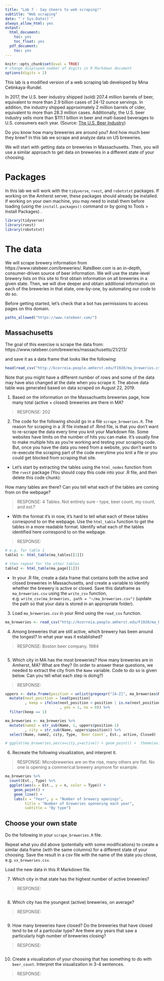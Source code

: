 ```yaml
---
title: "Lab 7 - Say cheers to web scraping!"
subtitle: "Web scraping"
date: "`r Sys.Date()`"
always_allow_html: yes
output:
  html_document:
    toc: yes
    toc_float: yes
  pdf_document:
    toc: yes 
---
```


```r
knitr::opts_chunk$set(eval = TRUE)
# change displayed number of digits in R Markdown document
options(digits = 2)
```

This lab is a modified version of a web scraping lab developed by Mina Cetinkaya-Rundel.

In 2017, the U.S. beer industry shipped (sold) 207.4 million barrels of beer, equivalent to more than 2.9 billion cases of 24-12 ounce servings. In addition, the industry shipped approximately 2 million barrels of cider, equivalent to more than 28.3 million cases. Additionally, the U.S. beer industry sells more than $111.1 billion in beer and malt-based beverages to U.S. consumers each year. (Source: [The U.S. Beer Industry]( https://www.nbwa.org/resources/industry-fast-facts))

Do you know how many breweries are around you? And how much beer they brew? In this lab we scrape and analyze data on US breweries.

We will start with getting data on breweries in Massachusetts. Then, you will use a similar approach to get data on breweries in a different state of your choosing.


# Packages

In this lab we will work with the `tidyverse`, `rvest`, and `robotstxt` packages. If working on the Amherst server, these packages should already be installed.  If working on your own machine, you may need to install them before loading (using the `install.packages()` command or by going to Tools > Install Packages) .

```r
library(tidyverse) 
library(rvest)
library(robotstxt)
```

# The data

We will scrape brewery information from https://www.ratebeer.com/breweries/. RateBeer.com is an in-depth, consumer-driven source of beer information. We will use the state-level brewery lists on this site to first obtain information on all breweries in a given state. Then, we will dive deeper and obtain additional information on each of the breweries in that state, one-by-one, by automating our code to do so.

Before getting started, let's check that a bot has permissions to access pages on this domain.

```r
paths_allowed("https://www.ratebeer.com/")
```

## Massachusetts

The goal of this exercise is scrape the data from:  https://www.ratebeer.com/breweries/massachusetts/21/213/

and save it as a data frame that looks like the following:

```r
head(read_csv("http://kcorreia.people.amherst.edu/F1920/ma_breweries.csv"))
```

Note that you might have a different number of rows and some of the data may have also changed at the date when you scrape it. The above data table was generated based on data scraped on August 22, 2019.


1. Based on the information on the Massachuetts breweries page, how many total (active + closed) breweries are there in MA?

> RESPONSE: 202


2. The code for the following should go in a file `scrape_breweries.R`.  The reason for scraping in a .R file instead of .Rmd file, is that you don't want to re-scrape the data every time you knit your Markdown file.  Some websites have limits on the number of hits you can make.  It's usually fine to make multiple hits as you're working and testing your scraping code.  But, once you have the data you need from a website, you don't want to re-execute the scraping part of the code everytime you knit a file or you could get blocked from scraping that site.

- Let's start by extracting the tables using the `html_nodes` function from the `rvest` package (You should copy this code into your .R file, and then delete this code chunk):  

How many tables are there?  Can you tell what each of the tables are coming from on the webpage?

> RESPONSE: 4 Tables. Not entirely sure - type, beer count, my count, and est.?

- With the format it's in now, it's hard to tell what each of these tables correspond to on the webpage.  Use the `html_table` function to get the tables in a more readable format.  Identify what each of the tables identified here correspond to on the webpage.

> RESPONSE: 

```r
# e.g. for table 1
table1 <- html_table(ma_tables[[1]])

# then repeat for the other tables
table2 <- html_table(ma_page[[1]])


```


- In your .R file, create a data frame that contains both the active and closed breweries in Massachusetts, and create a variable to identify whether the brewery is active or closed.  Save this dataframe as `ma_breweries.csv` using the `write_csv` function, e.g. `write_csv(ma_breweries, path = "~/ma_breweries.csv")` (update the path so that your data is stored in an appropriate folder).


3. Load `ma_breweries.csv` in your Rmd using the `read_csv` function.

```r
ma_breweries <- read_csv("http://kcorreia.people.amherst.edu/F1920/ma_breweries.csv")
```


4. Among breweries that are still active, which brewery has been around the longest? In what year was it established?  

> RESPONSE: Boston beer company. 1984

```r

```


5. Which city in MA has the most breweries? How many breweries are in Amherst, MA? What are they?  (In order to answer these questions, we needed to extract the city from the `Name` variable.  Code to do so is given below.  Can you tell what each step is doing?)

> RESPONSE: 


```r
uppers <- data.frame(position = unlist(gregexpr("[A-Z]", ma_breweries$Name))) %>%
  mutate(next_position = lead(position)
         , keep = ifelse(next_position < position | is.na(next_position)==TRUE
                         , yes = 1, no = 0)) %>%
  filter(keep == 1)

ma_breweries <- ma_breweries %>%
  mutate(name2 = str_sub(Name, 1, uppers$position-1)
         , city = str_sub(Name, uppers$position)) %>%
  select(Name, name2, city, Type, `Beer Count`, Est., active, Closed)

# ggplot(ma_breweries,aes(x=city,y=active)) + geom_point() +  theme(axis.text.x = element_text(angle = 90, hjust = 1))
```

6. Recreate the following visualization, and interpret it.

> RESPONSE: Microbreweries are on the rise, many others are flat. No one is opening a commerical brewery anymore for example. 

```r
ma_breweries %>%
  count(Est., Type) %>%
  ggplot(aes(x = Est., y = n, color = Type)) +
    geom_point() +
    geom_line() +
    labs(x = "Year", y = "Number of brewery openings",
         title = "Number of breweries openening each year",
         subtitle = "By type")
```

## Choose your own state

Do the following in your `scrape_breweries.R` file.

Repeat what you did above (potentially with some modifications) to create a similar data frame (with the same columns) for a different state of your choosing. Save the result in a csv file with the name of the state you chose, e.g. `xx_breweries.csv`.

Load the new data in this R Markdown file.

7. Which city in that state has the highest number of active breweries?

> RESPONSE: 

```r

```


8. Which city has the youngest (active) breweries, on average?

> RESPONSE: 

```r

```


9. How many breweries have closed?  Do the breweries that have closed tend to be of a particular type?  Are there any years that saw a particularly high number of breweries closing?

> RESPONSE:

```r

```


10. Create a visualization of your choosing that has something to do with `beer_count`.  Interpret the visualization in 3-4 sentences.

> RESPONSE:

```r

```

